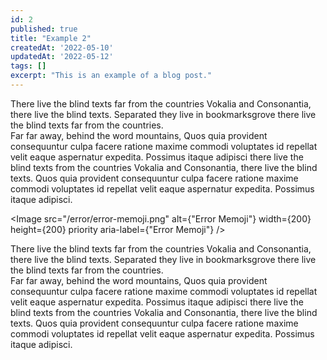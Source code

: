 ```yaml
---
id: 2
published: true
title: "Example 2"
createdAt: '2022-05-10'
updatedAt: '2022-05-12'
tags: []
excerpt: "This is an example of a blog post."
---
```

<Title>This is title 1</Title>
<Article>
    There live the blind texts far from the countries Vokalia and Consonantia, there live the blind texts. Separated they live in bookmarksgrove there live the blind texts far from the countries.
</Article>
<Article>
    Far far away, behind the word mountains, Quos quia provident consequuntur culpa facere ratione maxime commodi voluptates id repellat velit eaque aspernatur expedita. Possimus itaque adipisci there live the blind texts from the countries Vokalia and Consonantia, there live the blind texts. Quos quia provident consequuntur culpa facere ratione maxime commodi voluptates id repellat velit eaque aspernatur expedita. Possimus itaque adipisci.
</Article>
<Title>This is title 2</Title>

<Image
    src="/error/error-memoji.png"
    alt={"Error Memoji"}
    width={200}
    height={200}
    priority
    aria-label={"Error Memoji"}
/>
<Article>
    There live the blind texts far from the countries Vokalia and Consonantia, there live the blind texts. Separated they live in bookmarksgrove there live the blind texts far from the countries.
</Article>
<Article>
    Far far away, behind the word mountains, Quos quia provident consequuntur culpa facere ratione maxime commodi voluptates id repellat velit eaque aspernatur expedita. Possimus itaque adipisci there live the blind texts from the countries Vokalia and Consonantia, there live the blind texts. Quos quia provident consequuntur culpa facere ratione maxime commodi voluptates id repellat velit eaque aspernatur expedita. Possimus itaque adipisci.
</Article>

